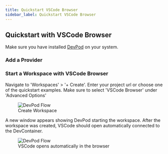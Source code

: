 ```yaml
---
title: Quickstart VSCode Browser
sidebar_label: Quickstart VSCode Browser
---
```



## Quickstart with VSCode Browser

Make sure you have installed [DevPod](./install.mdx) on your system.

### Add a Provider

<AddProvider />

### Start a Workspace with VSCode Browser

Navigate to 'Workspaces' > '+ Create'. Enter your project url or choose one of the quickstart examples. Make sure to select 'VSCode Browser' under 'Advanced Options'

<figure>
  <img src="/docs/media/create-workspace-vscode-browser.png" alt="DevPod Flow" />
  <figcaption>Create Workspace</figcaption>
</figure>


<CreateWorkspace />

A new window appears showing DevPod starting the workspace. After the workspace was created, VSCode should open automatically connected to the DevContainer.

<figure>
  <img src="/docs/media/create-workspace-vscode-browser-2.png" alt="DevPod Flow" />
  <figcaption>VSCode opens automatically in the browser</figcaption>
</figure>

